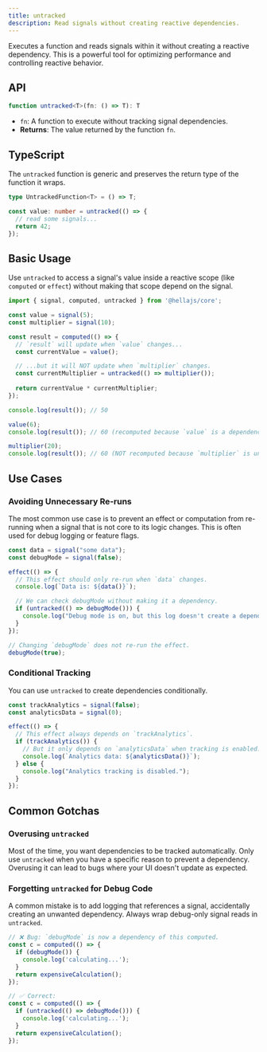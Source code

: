 ```yaml
---
title: untracked
description: Read signals without creating reactive dependencies.
---
```


Executes a function and reads signals within it without creating a reactive dependency. This is a powerful tool for optimizing performance and controlling reactive behavior.

## API

```typescript
function untracked<T>(fn: () => T): T
```
- `fn`: A function to execute without tracking signal dependencies.
- **Returns**: The value returned by the function `fn`.

## TypeScript

The `untracked` function is generic and preserves the return type of the function it wraps.

```typescript
type UntrackedFunction<T> = () => T;

const value: number = untracked(() => {
  // read some signals...
  return 42;
});
```

## Basic Usage

Use `untracked` to access a signal's value inside a reactive scope (like `computed` or `effect`) without making that scope depend on the signal.

```typescript
import { signal, computed, untracked } from '@hellajs/core';

const value = signal(5);
const multiplier = signal(10);

const result = computed(() => {
  // `result` will update when `value` changes...
  const currentValue = value();

  // ...but it will NOT update when `multiplier` changes.
  const currentMultiplier = untracked(() => multiplier());
  
  return currentValue * currentMultiplier;
});

console.log(result()); // 50

value(6);
console.log(result()); // 60 (recomputed because `value` is a dependency)

multiplier(20);
console.log(result()); // 60 (NOT recomputed because `multiplier` is untracked)
```

## Use Cases

### Avoiding Unnecessary Re-runs
The most common use case is to prevent an effect or computation from re-running when a signal that is not core to its logic changes. This is often used for debug logging or feature flags.

```typescript
const data = signal("some data");
const debugMode = signal(false);

effect(() => {
  // This effect should only re-run when `data` changes.
  console.log(`Data is: ${data()}`);

  // We can check debugMode without making it a dependency.
  if (untracked(() => debugMode())) {
    console.log("Debug mode is on, but this log doesn't create a dependency.");
  }
});

// Changing `debugMode` does not re-run the effect.
debugMode(true);
```

### Conditional Tracking
You can use `untracked` to create dependencies conditionally.

```typescript
const trackAnalytics = signal(false);
const analyticsData = signal(0);

effect(() => {
  // This effect always depends on `trackAnalytics`.
  if (trackAnalytics()) {
    // But it only depends on `analyticsData` when tracking is enabled.
    console.log(`Analytics data: ${analyticsData()}`);
  } else {
    console.log("Analytics tracking is disabled.");
  }
});
```

## Common Gotchas

### Overusing `untracked`
Most of the time, you want dependencies to be tracked automatically. Only use `untracked` when you have a specific reason to prevent a dependency. Overusing it can lead to bugs where your UI doesn't update as expected.

### Forgetting `untracked` for Debug Code
A common mistake is to add logging that references a signal, accidentally creating an unwanted dependency. Always wrap debug-only signal reads in `untracked`.

```typescript
// ❌ Bug: `debugMode` is now a dependency of this computed.
const c = computed(() => {
  if (debugMode()) {
    console.log('calculating...');
  }
  return expensiveCalculation();
});

// ✅ Correct:
const c = computed(() => {
  if (untracked(() => debugMode())) {
    console.log('calculating...');
  }
  return expensiveCalculation();
});
```
